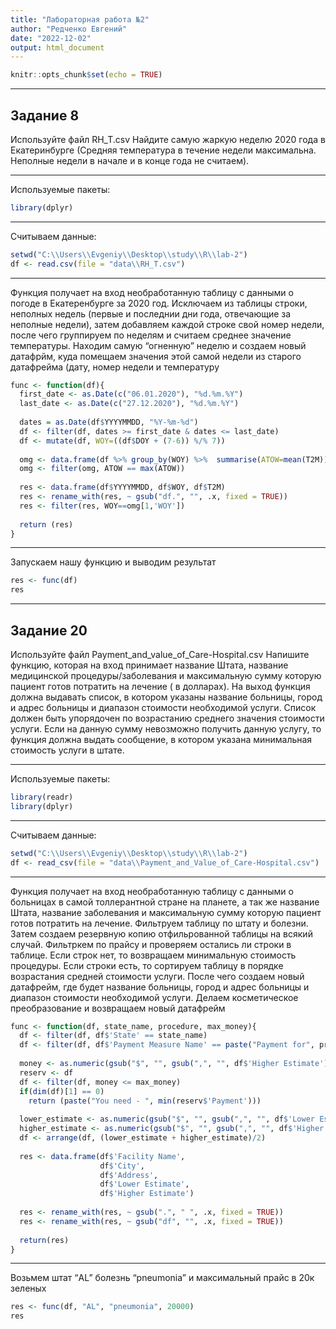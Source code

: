---
title: "Лабораторная работа №2"
author: "Редченко Евгений"
date: "2022-12-02"
output: html_document
---

```{r setup, include=FALSE}
knitr::opts_chunk$set(echo = TRUE)
```

***
## Задание 8##

Используйте файл RH_T.csv Найдите самую жаркую неделю 2020 года в Екатеринбурге (Средняя температура в течение недели максимальна. Неполные недели в начале и в конце года не считаем).

***
Используемые пакеты:
```{r warning=FALSE}
library(dplyr)
```

***
Считываем данные:
```{r warning=FALSE}
setwd("C:\\Users\\Evgeniy\\Desktop\\study\\R\\lab-2")
df <- read.csv(file = "data\\RH_T.csv")
```

***
Функция получает на вход необработанную таблицу с данными о погоде в Екатеренбурге за 2020 год. Исключаем из таблицы строки, неполных недель (первые и последнии дни года, отвечающие за неполные недели), затем добавляем каждой строке свой номер недели, после чего группируем по неделям и считаем среднее значение температуры. Находим самую "огненную" неделю и создаем новый датафрйм, куда помещаем значения этой самой недели из старого датафрейма (дату, номер недели и температуру
```{r warning=FALSE}
func <- function(df){
  first_date <- as.Date(c("06.01.2020"), "%d.%m.%Y")
  last_date <- as.Date(c("27.12.2020"), "%d.%m.%Y")
  
  dates = as.Date(df$YYYYMMDD, "%Y-%m-%d")
  df <- filter(df, dates >= first_date & dates <= last_date)
  df <- mutate(df, WOY=((df$DOY + (7-6)) %/% 7))
  
  omg <- data.frame(df %>% group_by(WOY) %>%  summarise(ATOW=mean(T2M)))
  omg <- filter(omg, ATOW == max(ATOW))
  
  res <- data.frame(df$YYYYMMDD, df$WOY, df$T2M)
  res <- rename_with(res, ~ gsub("df.", "", .x, fixed = TRUE))
  res <- filter(res, WOY==omg[1,'WOY'])
  
  return (res)
}
```

***
Запускаем нашу функцию и выводим результат
```{r}
res <- func(df)
res
```

***
## Задание 20 ##

Используйте файл Payment_and_value_of_Care-Hospital.csv Напишите функцию, которая на вход принимает название Штата, название медицинской процедуры/заболевания и максимальную сумму которую пациент готов потратить на лечение ( в долларах). На выход функция должна выдавать список, в котором указаны название больницы, город и адрес больницы и диапазон стоимости необходимой услуги. Список должен быть упорядочен по возрастанию среднего значения стоимости услуги. Если на данную сумму невозможно получить данную услугу, то функция должна выдать сообщение, в котором указана минимальная стоимость услуги в штате.

***
Используемые пакеты:
```{r warning=FALSE}
library(readr)
library(dplyr)
```

***
Считываем данные:
```{r warning=FALSE}
setwd("C:\\Users\\Evgeniy\\Desktop\\study\\R\\lab-2")
df <- read_csv(file = "data\\Payment_and_Value_of_Care-Hospital.csv")
```

***
Функция получает на вход необработанную таблицу с данными о больницах в самой толлерантной стране на планете, а так же название Штата, название заболевания и максимальную сумму которую пациент готов потратить на лечение. Фильтруем таблицу по штату и болезни. Затем создаем резервную копию отфильрованной таблицы на всякий случай. Фильтркем по прайсу и проверяем остались ли строки в таблице. Если строк нет, то возвращаем минимальную стоимость процедуры. Если строки есть, то сортируем таблицу в порядке возрастания средней стоимости услуги. После чего создаем новый датафрейм, где будет название больницы, город и адрес больницы и диапазон стоимости необходимой услуги. Делаем косметическое преобразование и возвращаем новый датафрейм
```{r warning=FALSE}
func <- function(df, state_name, procedure, max_money){
  df <- filter(df, df$'State' == state_name)
  df <- filter(df, df$'Payment Measure Name' == paste("Payment for", procedure, "patients"))
  
  money <- as.numeric(gsub("$", "", gsub(",", "", df$'Higher Estimate'), fixed = TRUE))
  reserv <- df
  df <- filter(df, money <= max_money)
  if(dim(df)[1] == 0)
    return (paste("You need - ", min(reserv$'Payment')))
  
  lower_estimate <- as.numeric(gsub("$", "", gsub(",", "", df$'Lower Estimate'), fixed = TRUE))
  higher_estimate <- as.numeric(gsub("$", "", gsub(",", "", df$'Higher Estimate'), fixed = TRUE))
  df <- arrange(df, (lower_estimate + higher_estimate)/2)
  
  res <- data.frame(df$'Facility Name',
                    df$'City',
                    df$'Address',
                    df$'Lower Estimate',
                    df$'Higher Estimate')
  
  res <- rename_with(res, ~ gsub(".", " ", .x, fixed = TRUE))
  res <- rename_with(res, ~ gsub("df", "", .x, fixed = TRUE))
  
  return(res)
}

```

***
Возьмем штат "AL" болезнь "pneumonia" и максимальный прайс в 20к зеленых
```{r}
res <- func(df, "AL", "pneumonia", 20000)
res
```
